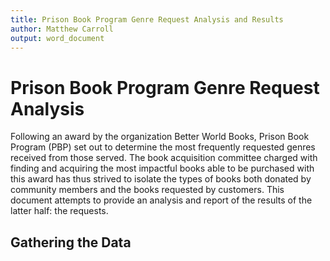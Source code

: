 ```yaml
---
title: Prison Book Program Genre Request Analysis and Results
author: Matthew Carroll
output: word_document
---
```


# Prison Book Program Genre Request Analysis

Following an award by the organization Better World Books, Prison Book Program (PBP) set out to determine the most frequently requested genres received from those served. The book acquisition committee charged with finding and acquiring the most impactful books able to be purchased with this award has thus strived to isolate the types of books both donated by community members and the books requested by customers. This document attempts to provide an analysis and report of the results of the latter half: the requests. 

## Gathering the Data

